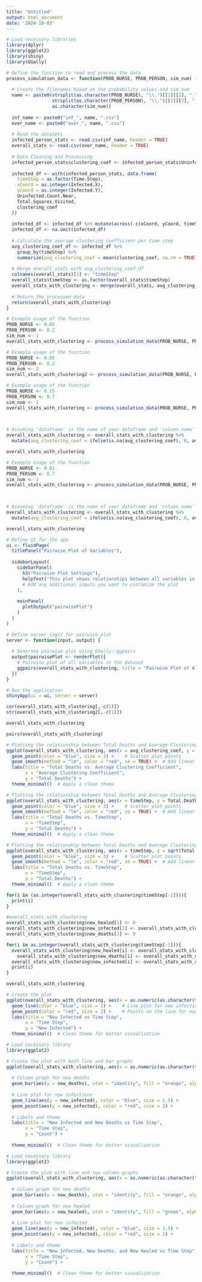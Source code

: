 ```yaml
---
title: "Untitled"
output: html_document
date: '2024-10-03'
---
```



```r
# Load necessary libraries
library(dplyr)
library(ggplot2)
library(shiny)
library(GGally)
```


```r
# Define the function to read and process the data
process_simulation_data <- function(PROB_NURSE, PROB_PERSON, sim_num) {
  
  # Create the filenames based on the probability values and sim_num
  name <- paste0(strsplit(as.character(PROB_NURSE), "\\.")[[1]][2], "_", 
                 strsplit(as.character(PROB_PERSON), "\\.")[[1]][2], "_", 
                 as.character(sim_num))
  
  inf_name <- paste0("inf_", name, ".csv")
  over_name <- paste0("over_", name, ".csv")
  
  # Read the datasets
  infected_person_stats <- read.csv(inf_name, header = TRUE)
  overall_stats <- read.csv(over_name, header = TRUE)
  
  # Data Cleaning and Processing
  infected_person_stats$clustering_coef <- infected_person_stats$Uninfected.Count.Near / infected_person_stats$Total.Squares.Visited
  
  infected_df <- with(infected_person_stats, data.frame(
    timeStep = as.factor(Time.Step),
    xCoord = as.integer(Infected.X),
    yCoord = as.integer(Infected.Y),
    Uninfected.Count.Near,
    Total.Squares.Visited,
    clustering_coef
  ))
  
  infected_df <- infected_df %>% mutate(across(-c(xCoord, yCoord, timeStep, clustering_coef), ~ as.integer(.)))
  infected_df <- na.omit(infected_df)
  
  # Calculate the average clustering coefficient per time step
  avg_clustering_coef_df <- infected_df %>%
    group_by(timeStep) %>%
    summarize(avg_clustering_coef = mean(clustering_coef, na.rm = TRUE))
  
  # Merge overall_stats with avg_clustering_coef_df
  colnames(overall_stats)[1] <- "timeStep"
  overall_stats$timeStep <- as.factor(overall_stats$timeStep)
  overall_stats_with_clustering <- merge(overall_stats, avg_clustering_coef_df, by = "timeStep", all.x = TRUE)
  
  # Return the processed data
  return(overall_stats_with_clustering)
}
```


```r
# Example usage of the function
PROB_NURSE <- 0.05
PROB_PERSON <- 0.2
sim_num <- 1
overall_stats_with_clustering <- process_simulation_data(PROB_NURSE, PROB_PERSON, sim_num)
```

```r
# Example usage of the function
PROB_NURSE <- 0.05
PROB_PERSON <- 0.2
sim_num <- 2
overall_stats_with_clustering2 <- process_simulation_data(PROB_NURSE, PROB_PERSON, sim_num)
```

```r
# Example usage of the function
PROB_NURSE <- 0.15
PROB_PERSON <- 0.7
sim_num <- 1
overall_stats_with_clustering <- process_simulation_data(PROB_NURSE, PROB_PERSON, sim_num)

      

# Assuming 'dataframe' is the name of your dataframe and 'column_name' is the name of the column
overall_stats_with_clustering <- overall_stats_with_clustering %>%
  mutate(avg_clustering_coef = ifelse(is.na(avg_clustering_coef), 0, avg_clustering_coef))

overall_stats_with_clustering
```

```r

# Example usage of the function
PROB_NURSE <- 0.01
PROB_PERSON <- 0.7
sim_num <- 1
overall_stats_with_clustering <- process_simulation_data(PROB_NURSE, PROB_PERSON, sim_num)

      

# Assuming 'dataframe' is the name of your dataframe and 'column_name' is the name of the column
overall_stats_with_clustering <- overall_stats_with_clustering %>%
  mutate(avg_clustering_coef = ifelse(is.na(avg_clustering_coef), 0, avg_clustering_coef))

overall_stats_with_clustering
```




```r
# Define UI for the app
ui <- fluidPage(
  titlePanel("Pairwise Plot of Variables"),
  
  sidebarLayout(
    sidebarPanel(
      h3("Pairwise Plot Settings"),
      helpText("This plot shows relationships between all variables in the data."),
      # Add any additional inputs you want to customize the plot
    ),
    
    mainPanel(
      plotOutput("pairwisePlot")
    )
  )
)

# Define server logic for pairwise plot
server <- function(input, output) {
  
  # Generate pairwise plot using GGally::ggpairs
  output$pairwisePlot <- renderPlot({
    # Pairwise plot of all variables in the dataset
    ggpairs(overall_stats_with_clustering, title = "Pairwise Plot of All Variables")
  })
}

# Run the application 
shinyApp(ui = ui, server = server)
```

```r
cor(overall_stats_with_clustering[,-c(1)])
str(overall_stats_with_clustering2[,-c(1)])
```

```r
overall_stats_with_clustering
```
```r
pairs(overall_stats_with_clustering)
```


```r
# Plotting the relationship between Total Deaths and Average Clustering Coefficient
ggplot(overall_stats_with_clustering, aes(x = avg_clustering_coef, y = Total.Deaths)) +
  geom_point(color = "blue", size = 3) +    # Scatter plot points
  geom_smooth(method = "lm", color = "red", se = TRUE) +  # Add linear regression line with confidence interval
  labs(title = "Total Deaths vs. Average Clustering Coefficient",
       x = "Average Clustering Coefficient",
       y = "Total Deaths") +
  theme_minimal()  # Apply a clean theme
```



```r
# Plotting the relationship between Total Deaths and Average Clustering Coefficient
ggplot(overall_stats_with_clustering, aes(x = timeStep, y = Total.Deaths)) +
  geom_point(color = "blue", size = 3) +    # Scatter plot points
  geom_smooth(method = "lm", color = "red", se = TRUE) +  # Add linear regression line with confidence interval
  labs(title = "Total Deaths vs. TimeStep",
       x = "TimeStep",
       y = "Total Deaths") +
  theme_minimal()  # Apply a clean theme
```


```r
# Plotting the relationship between Total Deaths and Average Clustering Coefficient
ggplot(overall_stats_with_clustering, aes(x = timeStep, y = sqrt(Total.Deaths))) +
  geom_point(color = "blue", size = 3) +    # Scatter plot points
  geom_smooth(method = "lm", color = "red", se = TRUE) +  # Add linear regression line with confidence interval
  labs(title = "Total Deaths vs. TimeStep",
       x = "TimeStep",
       y = "Total Deaths") +
  theme_minimal()  # Apply a clean theme
```



```r
for(i in (as.integer(overall_stats_with_clustering$timeStep[-1]))){
  print(i)
}
```


```r
#overall_stats_with_clustering
overall_stats_with_clustering$new_healed[1] <- 0
overall_stats_with_clustering$new_infected[1] <- overall_stats_with_clustering$Current.Infected[1]
overall_stats_with_clustering$new_deaths[1] <- 0

for(i in as.integer(overall_stats_with_clustering$timeStep[-1])){
  overall_stats_with_clustering$new_healed[i] <- overall_stats_with_clustering$Total.Healed[i] - overall_stats_with_clustering$Total.Healed[i-1]
    overall_stats_with_clustering$new_deaths[i] <- overall_stats_with_clustering$Total.Deaths[i] - overall_stats_with_clustering$Total.Deaths[i-1]
  overall_stats_with_clustering$new_infected[i] <- overall_stats_with_clustering$Current.Infected[i] - overall_stats_with_clustering$Current.Infected[i-1] + overall_stats_with_clustering$new_deaths[i] + overall_stats_with_clustering$new_healed[i]
  print(i)
}

overall_stats_with_clustering


```

```r


# Create the plot
ggplot(overall_stats_with_clustering, aes(x = as.numeric(as.character(timeStep)), y = new_infected)) +
  geom_line(color = "blue", size = 1) +    # Line plot for new infections
  geom_point(color = "red", size = 2) +    # Points on the line for each time step
  labs(title = "New Infected vs Time Step",
       x = "Time Step",
       y = "New Infected") +
  theme_minimal()  # Clean theme for better visualization

```


```r
# Load necessary library
library(ggplot2)

# Create the plot with both line and bar graphs
ggplot(overall_stats_with_clustering, aes(x = as.numeric(as.character(timeStep)))) +
  
  # Column graph for new deaths
  geom_bar(aes(y = new_deaths), stat = "identity", fill = "orange", alpha = 0.5) +
  
  # Line plot for new infections
  geom_line(aes(y = new_infected), color = "blue", size = 1.5) +
  geom_point(aes(y = new_infected), color = "red", size = 2) +
  
  # Labels and theme
  labs(title = "New Infected and New Deaths vs Time Step",
       x = "Time Step",
       y = "Count") +
  
  theme_minimal()  # Clean theme for better visualization

```



```r
# Load necessary library
library(ggplot2)

# Create the plot with line and two column graphs
ggplot(overall_stats_with_clustering, aes(x = as.numeric(as.character(timeStep)))) +
  
  # Column graph for new deaths
  geom_bar(aes(y = new_deaths), stat = "identity", fill = "orange", alpha = 0.5) +
  
  # Column graph for new healed
  geom_bar(aes(y = new_healed), stat = "identity", fill = "green", alpha = 0.5) +
  
  # Line plot for new infected
  geom_line(aes(y = new_infected), color = "blue", size = 1.5) +
  geom_point(aes(y = new_infected), color = "red", size = 2) +
  
  # Labels and theme
  labs(title = "New Infected, New Deaths, and New Healed vs Time Step",
       x = "Time Step",
       y = "Count") +
  
  theme_minimal()  # Clean theme for better visualization

```







































